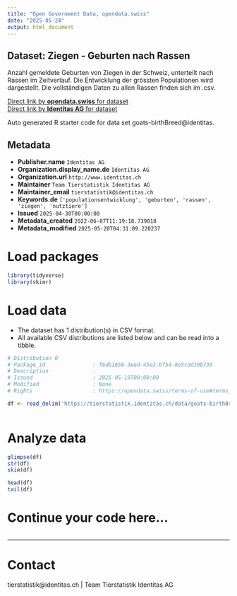 ```yaml
---
title: "Open Government Data, opendata.swiss"
date: "2025-05-24"
output: html_document
---
```


## Dataset: Ziegen - Geburten nach Rassen

Anzahl gemeldete Geburten von Ziegen in der Schweiz, unterteilt nach Rassen im Zeitverlauf. Die Entwicklung der grössten Populationen wird dargestellt. Die vollständigen Daten zu allen Rassen finden sich im .csv.

[Direct link by **opendata.swiss** for dataset](https://opendata.swiss/de/dataset/ziegen-geburten-nach-rassen)<br>
[Direct link by **Identitas AG** for dataset](https://tierstatistik.identitas.ch/)

Auto generated R starter code for data set goats-birthBreed@identitas.

## Metadata

- **Publisher.name** `Identitas AG`
- **Organization.display_name.de** `Identitas AG`
- **Organization.url** `http://www.identitas.ch`
- **Maintainer** `Team Tierstatistik Identitas AG`
- **Maintainer_email** `tierstatistik@identitas.ch`
- **Keywords.de** `['populationsentwicklung', 'geburten', 'rassen', 'ziegen', 'nutztiere']`
- **Issued** `2025-04-30T00:00:00`
- **Metadata_created** `2022-06-07T11:19:18.739818`
- **Metadata_modified** `2025-05-20T04:31:09.220237`


# Load packages

```r

library(tidyverse)
library(skimr)

```

# Load data

-   The dataset has 1 distribution(s) in CSV format.
-   All available CSV distributions are listed below and can be read into a tibble.

```r

# Distribution 0
# Package_id               : f6db1658-3eed-45e2-bf54-8e5cdd10b739
# Description              : 
# Issued                   : 2025-05-19T00:00:00
# Modified                 : None
# Rights                   : https://opendata.swiss/terms-of-use#terms_by

df <- read_delim('https://tierstatistik.identitas.ch/data/goats-birthBreed.csv')



```

# Analyze data

```r

glimpse(df)
str(df)
skim(df)

head(df)
tail(df)

```

# Continue your code here...

```r

```

------------------------------------------------------------------------

# Contact

tierstatistik@identitas.ch | Team Tierstatistik Identitas AG
